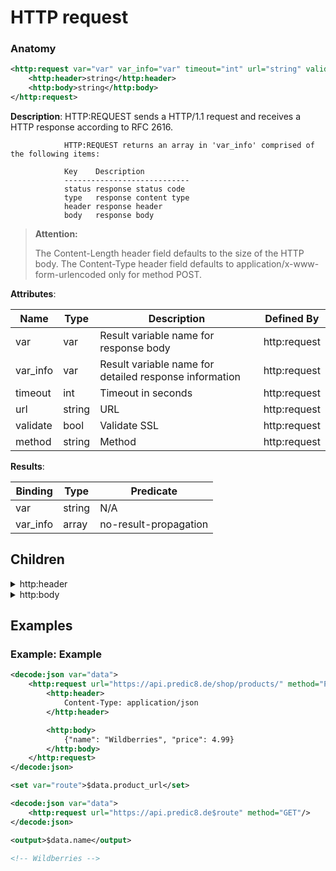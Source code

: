 # HTTP request

### Anatomy

```xml
<http:request var="var" var_info="var" timeout="int" url="string" validate="bool" method="string">
    <http:header>string</http:header>
    <http:body>string</http:body>
</http:request>
```

 **Description**:
 HTTP:REQUEST sends a HTTP/1.1 request and receives a HTTP response according to RFC 2616.


				HTTP:REQUEST returns an array in 'var_info' comprised of the following items:

				Key    Description
				----------------------------
				status response status code
				type   response content type
				header response header
				body   response body
			


> **Attention:**
>
> The Content-Length header field defaults to the size of the HTTP body. The Content-Type header field defaults to application/x-www-form-urlencoded only for method POST.

**Attributes**:

| Name | Type | Description | Defined By |
| ---- | ---- | ----------- | ---------- |
| var | var | Result variable name for response body | http:request |
| var_info | var | Result variable name for detailed response information | http:request |
| timeout | int | Timeout in seconds | http:request |
| url | string | URL | http:request |
| validate | bool | Validate SSL | http:request |
| method | string | Method | http:request |


**Results**:

| Binding | Type | Predicate |
| ------- | ---- | --------- |
| var | string | N/A |
| var_info | array | no-result-propagation |


## Children

<details>
<summary>http:header</summary>

### Anatomy of HTTP header
```xml
<http:header>string</http:header>
```

**Request header: Code (string)**

```xml
<content type="string"/>
```

</details>

<details>
<summary>http:body</summary>

### Anatomy of HTTP body
```xml
<http:body>string</http:body>
```

**Request body: Code (string)**

```xml
<content type="string"/>
```

</details>

## Examples

### Example: Example

```xml
<decode:json var="data">
	<http:request url="https://api.predic8.de/shop/products/" method="POST">
		<http:header>
			Content-Type: application/json
		</http:header>

		<http:body>
			{"name": "Wildberries", "price": 4.99}
		</http:body>
	</http:request>
</decode:json>

<set var="route">$data.product_url</set>

<decode:json var="data">
	<http:request url="https://api.predic8.de$route" method="GET"/>
</decode:json>

<output>$data.name</output>

<!-- Wildberries -->
```

